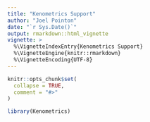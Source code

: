 ```yaml
---
title: "Kenometrics Support"
author: "Joel Pointon"
date: "`r Sys.Date()`"
output: rmarkdown::html_vignette
vignette: >
  %\VignetteIndexEntry{Kenometrics Support}
  %\VignetteEngine{knitr::rmarkdown}
  %\VignetteEncoding{UTF-8}
---
```


```r
knitr::opts_chunk$set(
  collapse = TRUE,
  comment = "#>"
)
```

```r
library(Kenometrics)
```
